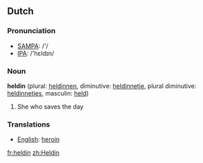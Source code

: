 ==Dutch==

===Pronunciation===
*[[w:SAMPA|SAMPA]]: /'/
*[[w:IPA|IPA]]: /'hεldɪn/

===Noun===

'''heldin''' {{f}} (plural: [[heldinnen]], diminutive: [[heldinnetje]], plural diminutive: [[heldinnetjes]], masculin: [[held]])

#She who saves the day

===Translations===
*[[English]]: [[heroin]]
[[fr:heldin]]
[[zh:Heldin]]